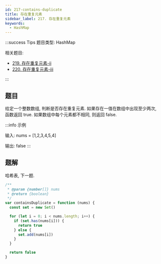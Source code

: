```yaml
---
id: 217-contains-duplicate
title: 存在重复元素
sidebar_label: 217. 存在重复元素
keywords:
  - HashMap
---
```


:::success Tips
题目类型: HashMap

相关题目:

- [219. 存在重复元素-ii](/leetcode/easy/219-contains-nearby-duplicate)
- [220. 存在重复元素-iii](/leetcode/hard/220-contains-nearby-almost-duplicate)

:::

## 题目

给定一个整数数组, 判断是否存在重复元素. 如果存在一值在数组中出现至少两次, 函数返回 true. 如果数组中每个元素都不相同, 则返回 false.

:::info 示例

输入: nums = [1,2,3,4,5,4]

输出: false
:::

## 题解

哈希表, 下一题.

```ts
/**
 * @param {number[]} nums
 * @return {boolean}
 */
var containsDuplicate = function (nums) {
  const set = new Set()

  for (let i = 0; i < nums.length; i++) {
    if (set.has(nums[i])) {
      return true
    } else {
      set.add(nums[i])
    }
  }

  return false
}
```
